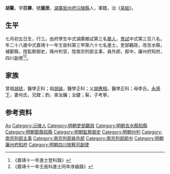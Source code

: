 {{Otheruses|other=名为胡鳌的其他人物|胡鳌}}
{{Otheruses|other=名为胡巨卿的其他人物|胡巨卿}}
{{明清人物信息框
| 姓名 = 胡鰲
| 原名 =
| 圖片名稱= 
| 圖片大小 =
| 圖片說明 = 
| 最高職務 =
| 國家 = 大明 
| 爵位 =
| 籍貫 = [[湖廣|湖廣]][[辰州府|辰州府]][[沅陵縣|沅陵縣]]
| 族裔 = 
| 旗籍 = 
| 字號 = 
| 諡號 =
| 出生日期 = 七月初五日
| 出生地點 =
| 逝世日期 = 
| 逝世地點 =
| 墓葬 =
| 配偶 = 何氏
| 親屬 = 曾祖[[胡琥|胡琥]]，祖[[胡謐|胡謐]]，父[[胡應相|胡應相]]，母李氏
| 出身 =
* 嘉靖十一年壬辰科進士
| 經歷 =
| 著作 =  
*
*
*
}}
'''胡鰲'''{{BD|1505年||1564年||}}，字'''巨卿'''，號'''鹿厓'''，[[湖廣|湖廣]][[辰州府|辰州府]][[沅陵縣|沅陵縣]]人，軍籍，治《[[易經|易經]]》。

== 生平 ==
七月初五日生，行三。由府學生中式湖廣鄉試第三名[[舉人|舉人]]，[[會試|會試]]中式第三百八名。年二十八歲中式嘉靖十一年壬辰科第三甲第六十七名進士。吏部觀政，改吉水縣，補鄞縣，陞監察御史，降州判官，陞南京刑部主事，員外郎，郎中，廉州府知府，四川副使<ref>《嘉靖十一年進士登科錄》</ref><ref>《嘉靖十一年壬辰科進士同年序齒錄》</ref>。

== 家族 ==
曾祖[[胡琥|胡琥]]，醫學正科；祖[[胡謐|胡謐]]，醫學正科；父[[胡應相|胡應相]]，醫學正科；母李氏。[[永感下|永感下]]，妻何氏，兄鏜；鈞，弟汝鑰；汝鍵；鮤，子考寧。

== 参考资料 ==
{{reflist}}

{{嘉靖十一年壬辰科殿试金榜}}

{{Authority control}}

{{DEFAULTSORT:Hu胡}}
[[Category:胡姓|Ao]]
[[Category:沅陵人|Category:沅陵人]]
[[Category:明朝吏部觀政|Category:明朝吏部觀政]]
[[Category:明朝吉水縣知縣|Category:明朝吉水縣知縣]]
[[Category:明朝鄞縣知縣|Category:明朝鄞縣知縣]]
[[Category:明朝監察御史|Category:明朝監察御史]]
[[Category:明朝州判|Category:明朝州判]]
[[Category:南京刑部主事|Category:南京刑部主事]]
[[Category:南京刑部員外郎|Category:南京刑部員外郎]]
[[Category:南京刑部郎中|Category:南京刑部郎中]]
[[Category:明朝廉州府知府|Category:明朝廉州府知府]]
[[Category:明朝四川按察司副使|Category:明朝四川按察司副使]]


{{明朝人物小作品}}